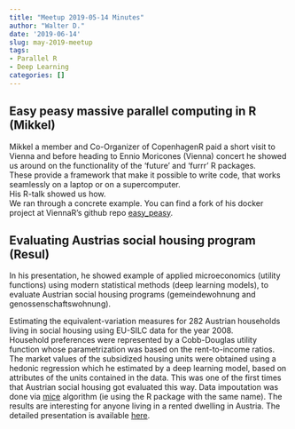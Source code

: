 ```yaml
---
title: "Meetup 2019-05-14 Minutes"
author: "Walter D."
date: '2019-06-14'
slug: may-2019-meetup
tags: 
- Parallel R 
- Deep Learning
categories: []
---
```


## Easy peasy massive parallel computing in R (Mikkel) 

Mikkel a member and Co-Organizer of CopenhagenR 
paid a short visit to Vienna and before heading to Ennio Moricones (Vienna) concert he showed us around on the functionality of the 'future' and 'furrr' R packages.  
These provide a framework that make it possible to write code, that works seamlessly on a laptop or on a supercomputer.    
His R-talk showed us how.   
We ran through a concrete example. You can find a fork of his docker  project at ViennaR's github repo [easy_peasy](https://github.com/ViennaR/easy_peasy).  


## Evaluating Austrias social housing program (Resul) 

In his presentation, he showed example of applied microeconomics (utility functions) using modern statistical methods (deep learning models), to evaluate Austrian social housing programs (gemeindewohnung and genossenschaftswohnung). 

Estimating the equivalent-variation measures for 282 Austrian households living in social housing using EU-SILC data for the year 2008.   
Household preferences were represented by a Cobb-Douglas utility function whose parametrization was based on the rent-to-income ratios. The market values of the subsidized housing units were obtained using a hedonic regression which he estimated by a deep learning model, based on attributes of the units contained in the data. 
This was one of the first times that Austrian social housing got  evaluated this way. Data impoutation was done via [mice](https://cran.r-project.org/web/packages/mice/index.html) algorithm (ie using the R package with the same name). 
The results are interesting for anyone living in a rented dwelling in Austria. The detailed presentation is available [here](/slides/How_to_measure_tenant_s_benefits_in_Austrian_social_housing_programs_using_R_.pdf). 


